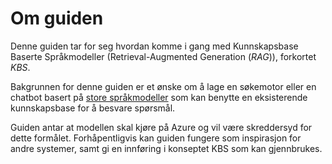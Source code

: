 # Om guiden {.unnumbered}

Denne guiden tar for seg hvordan komme i gang med Kunnskapsbase Baserte
Språkmodeller (Retrieval-Augmented Generation (_RAG_)), forkortet _KBS_.

Bakgrunnen for denne guiden er et ønske om å lage en søkemotor eller en chatbot
basert på [store språkmodeller][1] som kan benytte en eksisterende kunnskapsbase for
å besvare spørsmål.

Guiden antar at modellen skal kjøre på Azure og vil være skreddersyd for dette
formålet. Forhåpentligvis kan guiden fungere som inspirasjon for andre systemer,
samt gi en innføring i konseptet KBS som kan gjennbrukes.

[1]: https://snl.no/spr%C3%A5kmodell#-Nyere_spr%C3%A5kmodeller